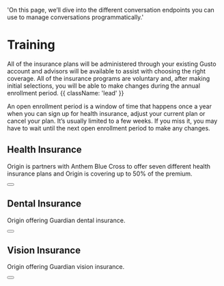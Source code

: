   'On this page, we’ll dive into the different conversation endpoints you can use to manage conversations programmatically.'

# Training

All of the insurance plans will be administered through your existing Gusto account and advisors will be available to assist with choosing the right coverage. All of the insurance programs are voluntary and, after making initial selections, you will be able to make changes during the annual enrollment period.
 {{ className: 'lead' }}

<Note>
 An open enrollment period is a window of time that happens once a year when you can sign up for health insurance, adjust your current plan or cancel your plan. It’s usually limited to a few weeks. If you miss it, you may have to wait until the next open enrollment period to make any changes.
</Note>

## Health Insurance

Origin is partners with Anthem Blue Cross to offer seven different health insurance plans and Origin is covering up to 50% of the premium.

<div className="not-prose">
  <Button
    href="benefits/benefits-health.pdf"
    variant="text"
    arrow="right"
    children="Click here to view specific policy information"
  />
</div>

## Dental Insurance

Origin offering Guardian dental insurance.

<div className="not-prose">
  <Button
    href="https://www.udemy.com/join/login-popup/?locale=en_US&response_type=html&next=https%3A%2F%2Fwww.udemy.com%2Fjoin%2Flogin-popup%2F%3Flocale%3Den_US%26response_type%3Dhtml%26next%3Dhttps%253A%252F%252Fwww.udemy.com%252F"
    variant="text"
    arrow="right"
    children="Click here to access Udemy"
  />
</div>

## Vision Insurance

Origin offering Guardian vision insurance.

<div className="not-prose">
  <Button
    href="https://www.udemy.com/join/login-popup/?locale=en_US&response_type=html&next=https%3A%2F%2Fwww.udemy.com%2Fjoin%2Flogin-popup%2F%3Flocale%3Den_US%26response_type%3Dhtml%26next%3Dhttps%253A%252F%252Fwww.udemy.com%252F"
    variant="text"
    arrow="right"
    children="Click here to access Udemy"
  />
</div>
